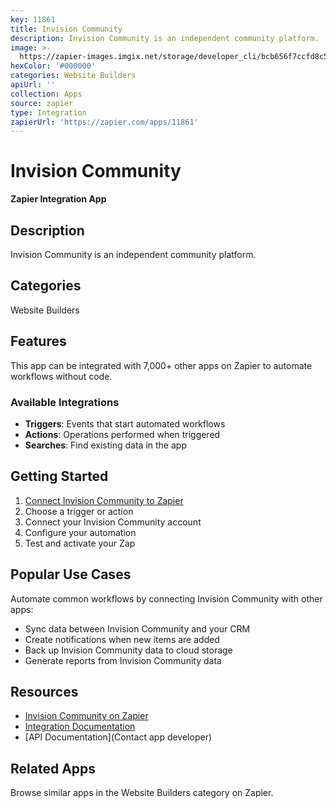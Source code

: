 ```yaml
---
key: 11861
title: Invision Community
description: Invision Community is an independent community platform.
image: >-
  https://zapier-images.imgix.net/storage/developer_cli/bcb656f7ccfd8c509e10437b7eddc0b2.png?auto=format%2Ccompress&ixlib=python-3.0.0&q=50
hexColor: '#000000'
categories: Website Builders
apiUrl: ''
collection: Apps
source: zapier
type: Integration
zapierUrl: 'https://zapier.com/apps/11861'
---
```

# Invision Community

**Zapier Integration App**

## Description

Invision Community is an independent community platform.

## Categories

Website Builders

## Features

This app can be integrated with 7,000+ other apps on Zapier to automate workflows without code.

### Available Integrations

- **Triggers**: Events that start automated workflows
- **Actions**: Operations performed when triggered
- **Searches**: Find existing data in the app

## Getting Started

1. [Connect Invision Community to Zapier](https://zapier.com/apps/11861)
2. Choose a trigger or action
3. Connect your Invision Community account
4. Configure your automation
5. Test and activate your Zap

## Popular Use Cases

Automate common workflows by connecting Invision Community with other apps:

- Sync data between Invision Community and your CRM
- Create notifications when new items are added
- Back up Invision Community data to cloud storage
- Generate reports from Invision Community data

## Resources

- [Invision Community on Zapier](https://zapier.com/apps/11861)
- [Integration Documentation](https://zapier.com/apps/11861/integrations)
- [API Documentation](Contact app developer)

## Related Apps

Browse similar apps in the Website Builders category on Zapier.
